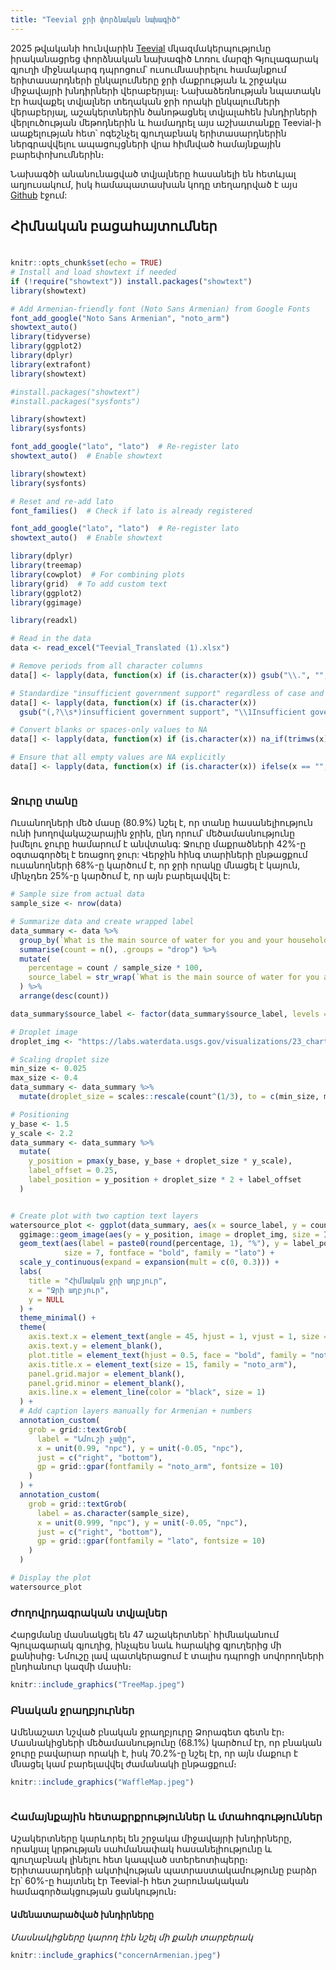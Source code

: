 ```yaml
---
title: "Teevial ջրի փորձնական նախագիծ"
---
```

2025 թվականի հունվարին [Teevial](https://teevial.com)  մկազմակերպությունը իրականացրեց փորձնական նախագիծ Լոռու մարզի Գյուլագարակ գյուղի միջնակարգ դպրոցում՝ ուսումնասիրելու համայնքում երիտասարդների ընկալումները ջրի մաքրության և շրջակա միջավայրի խնդիրների վերաբերյալ։ Նախաձեռնության նպատակն էր հավաքել տվյալներ տեղական ջրի որակի ընկալումների վերաբերյալ, աշակերտներին ծանոթացնել տվյալահեն խնդիրների վերլուծության մեթոդներին և համադրել այս աշխատանքը Teevial-ի  աաքելության հետ՝ ոգեշնչել գյուղաբնակ երիտասարդներին ներգրավվելու ապացույցների վրա հիմնված համայնքային բարեփոխումներին։

Նախագծի անանունացված տվյալները հասանելի են հետևյալ աղյուսակում, իսկ համապատասխան կոդը տեղադրված է այս [Github](https://github.com/cpatvakanian/TeevialArmenian) էջում:

## **Հիմնական բացահայտումներ**

# 
```r
knitr::opts_chunk$set(echo = TRUE)
# Install and load showtext if needed
if (!require("showtext")) install.packages("showtext")
library(showtext)

# Add Armenian-friendly font (Noto Sans Armenian) from Google Fonts
font_add_google("Noto Sans Armenian", "noto_arm")
showtext_auto()
library(tidyverse)
library(ggplot2)
library(dplyr)
library(extrafont)
library(showtext)

#install.packages("showtext")
#install.packages("sysfonts")

library(showtext)
library(sysfonts)

font_add_google("lato", "lato")  # Re-register lato
showtext_auto()  # Enable showtext

library(showtext)
library(sysfonts)

# Reset and re-add lato
font_families()  # Check if lato is already registered

font_add_google("lato", "lato")  # Re-register lato
showtext_auto()  # Enable showtext

library(dplyr)
library(treemap)
library(cowplot)  # For combining plots
library(grid)  # To add custom text
library(ggplot2)
library(ggimage)

```

```r

library(readxl)

# Read in the data
data <- read_excel("Teevial_Translated (1).xlsx")

# Remove periods from all character columns
data[] <- lapply(data, function(x) if (is.character(x)) gsub("\\.", "", x) else x)

# Standardize "insufficient government support" regardless of case and placement
data[] <- lapply(data, function(x) if (is.character(x)) 
  gsub("(,?\\s*)insufficient government support", "\\1Insufficient government support", x, ignore.case = TRUE) else x)

# Convert blanks or spaces-only values to NA
data[] <- lapply(data, function(x) if (is.character(x)) na_if(trimws(x), "") else x)

# Ensure that all empty values are NA explicitly
data[] <- lapply(data, function(x) if (is.character(x)) ifelse(x == "", NA_character_, x) else x)



```

### **Ջուրը տանը**
Ուսանողների մեծ մասը (80.9%) նշել է, որ տանը հասանելիություն ունի խողովակաշարային ջրին, ընդ որում՝ մեծամասնությունը խմելու ջուրը համարում է անվտանգ: Ջուրը մաքրածների 42%-ը օգտագործել է եռացող ջուր: Վերջին հինգ տարիների ընթացքում ուսանողների 68%-ը կարծում է, որ ջրի որակը մնացել է կայուն, մինչդեռ 25%-ը կարծում է, որ այն բարելավվել է:
```r

# Sample size from actual data
sample_size <- nrow(data)

# Summarize data and create wrapped label
data_summary <- data %>%
  group_by(`What is the main source of water for you and your household?`) %>%
  summarise(count = n(), .groups = "drop") %>%
  mutate(
    percentage = count / sample_size * 100,
    source_label = str_wrap(`What is the main source of water for you and your household?`, width = 10)
  ) %>%
  arrange(desc(count))

data_summary$source_label <- factor(data_summary$source_label, levels = data_summary$source_label)

# Droplet image
droplet_img <- "https://labs.waterdata.usgs.gov/visualizations/23_chart_challenge/raindrop.png"

# Scaling droplet size
min_size <- 0.025
max_size <- 0.4
data_summary <- data_summary %>%
  mutate(droplet_size = scales::rescale(count^(1/3), to = c(min_size, max_size)))

# Positioning
y_base <- 1.5
y_scale <- 2.2
data_summary <- data_summary %>%
  mutate(
    y_position = pmax(y_base, y_base + droplet_size * y_scale),
    label_offset = 0.25,
    label_position = y_position + droplet_size * 2 + label_offset
  )


# Create plot with two caption text layers
watersource_plot <- ggplot(data_summary, aes(x = source_label, y = count)) +
  ggimage::geom_image(aes(y = y_position, image = droplet_img, size = I(droplet_size)), asp = 1.0) +
  geom_text(aes(label = paste0(round(percentage, 1), "%"), y = label_position), 
            size = 7, fontface = "bold", family = "lato") +
  scale_y_continuous(expand = expansion(mult = c(0, 0.3))) +
  labs(
    title = "Հիմնական ջրի աղբյուր",
    x = "Ջրի աղբյուր",
    y = NULL
  ) +
  theme_minimal() +
  theme(
    axis.text.x = element_text(angle = 45, hjust = 1, vjust = 1, size = 15, family = "noto_arm"),
    axis.text.y = element_blank(),
    plot.title = element_text(hjust = 0.5, face = "bold", family = "noto_arm", size = 20),
    axis.title.x = element_text(size = 15, family = "noto_arm"),
    panel.grid.major = element_blank(),
    panel.grid.minor = element_blank(),
    axis.line.x = element_line(color = "black", size = 1)
  ) +
  # Add caption layers manually for Armenian + numbers
  annotation_custom(
    grob = grid::textGrob(
      label = "Նմուշի չափը", 
      x = unit(0.99, "npc"), y = unit(-0.05, "npc"), 
      just = c("right", "bottom"), 
      gp = grid::gpar(fontfamily = "noto_arm", fontsize = 10)
    )
  ) +
  annotation_custom(
    grob = grid::textGrob(
      label = as.character(sample_size), 
      x = unit(0.999, "npc"), y = unit(-0.05, "npc"), 
      just = c("right", "bottom"), 
      gp = grid::gpar(fontfamily = "lato", fontsize = 10)
    )
  )

# Display the plot
watersource_plot


```


### **Ժողովրդագրական տվյալներ**
Հարցմանը մասնակցել են 47 աշակերտներ՝ հիմնականում Գյուլագարակ գյուղից, ինչպես նաև հարակից գյուղերից մի քանիսից։ Նմուշը լավ պատկերացում է տալիս դպրոցի սովորողների ընդհանուր կազմի մասին։


```r
knitr::include_graphics("TreeMap.jpeg")

```
### **Բնական ջրաղբյուրներ**
Ամենաշատ նշված բնական ջրաղբյուրը Ձորագետ գետն էր։ Մասնակիցների մեծամասնությունը (68.1%) կարծում էր, որ բնական ջուրը բավարար որակի է, իսկ 70.2%-ը նշել էր, որ այն մաքուր է մնացել կամ բարելավվել ժամանակի ընթացքում։

```r

knitr::include_graphics("WaffleMap.jpeg")



```
### **Համայնքային հետաքրքրություններ և մտահոգություններ**

Աշակերտները կարևորել են շրջակա միջավայրի խնդիրները, որակյալ կրթության սահմանափակ հասանելիությունը և գյուղաբնակ լինելու հետ կապված ստերեոտիպերը։ Երիտասարդների ակտիվության պատրաստակամությունը բարձր էր՝ 60%-ը հայտնել էր Teevial-ի հետ շարունակական համագործակցության ցանկություն։

#### **Ամենատարածված խնդիրները**
*Մասնակիցները կարող էին նշել մի քանի տարբերակ*
```r
knitr::include_graphics("concernArmenian.jpeg")
```

